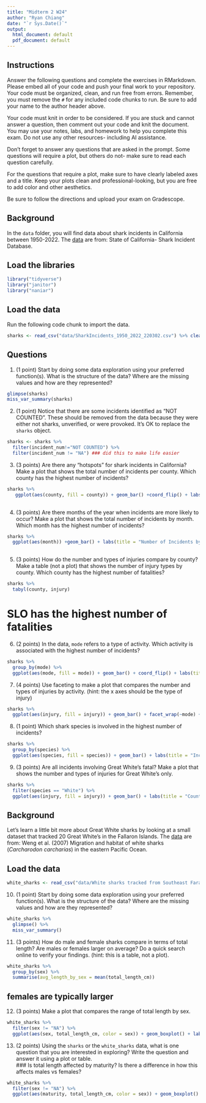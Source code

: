 ```yaml
---
title: "Midterm 2 W24"
author: "Ryan Chiang"
date: "`r Sys.Date()`"
output:
  html_document: default
  pdf_document: default
---
```


## Instructions
Answer the following questions and complete the exercises in RMarkdown. Please embed all of your code and push your final work to your repository. Your code must be organized, clean, and run free from errors. Remember, you must remove the `#` for any included code chunks to run. Be sure to add your name to the author header above. 

Your code must knit in order to be considered. If you are stuck and cannot answer a question, then comment out your code and knit the document. You may use your notes, labs, and homework to help you complete this exam. Do not use any other resources- including AI assistance.  

Don't forget to answer any questions that are asked in the prompt. Some questions will require a plot, but others do not- make sure to read each question carefully.  

For the questions that require a plot, make sure to have clearly labeled axes and a title. Keep your plots clean and professional-looking, but you are free to add color and other aesthetics.  

Be sure to follow the directions and upload your exam on Gradescope.    

## Background
In the `data` folder, you will find data about shark incidents in California between 1950-2022. The [data](https://catalog.data.gov/dataset/shark-incident-database-california-56167) are from: State of California- Shark Incident Database.   

## Load the libraries
```r
library("tidyverse")
library("janitor")
library("naniar")
```

## Load the data
Run the following code chunk to import the data.
```r
sharks <- read_csv("data/SharkIncidents_1950_2022_220302.csv") %>% clean_names()
```

## Questions
1. (1 point) Start by doing some data exploration using your preferred function(s). What is the structure of the data? Where are the missing values and how are they represented?  
```r
glimpse(sharks)
miss_var_summary(sharks)
```

2. (1 point) Notice that there are some incidents identified as "NOT COUNTED". These should be removed from the data because they were either not sharks, unverified, or were provoked. It's OK to replace the `sharks` object.
```r
sharks <- sharks %>% 
  filter(incident_num!="NOT COUNTED") %>% 
  filter(incident_num != "NA") ### did this to make life easier 
```

3. (3 points) Are there any "hotspots" for shark incidents in California? Make a plot that shows the total number of incidents per county. Which county has the highest number of incidents?
```r
sharks %>% 
   ggplot(aes(county, fill = county)) + geom_bar() +coord_flip() + labs(title = "Hotspots for Incidents")
  
```

4. (3 points) Are there months of the year when incidents are more likely to occur? Make a plot that shows the total number of incidents by month. Which month has the highest number of incidents?  
```r
sharks %>% 
  ggplot(aes(month)) +geom_bar() + labs(title = "Number of Incidents by Month")
  
```

5. (3 points) How do the number and types of injuries compare by county? Make a table (not a plot) that shows the number of injury types by county. Which county has the highest number of fatalities?  
```r
sharks %>% 
  tabyl(county, injury)
```
# SLO has the highest number of fatalities 
6. (2 points) In the data, `mode` refers to a type of activity. Which activity is associated with the highest number of incidents?
```r
sharks %>% 
  group_by(mode) %>% 
  ggplot(aes(mode, fill = mode)) + geom_bar() + coord_flip() + labs(title = "Incidents by activity")
```

7. (4 points) Use faceting to make a plot that compares the number and types of injuries by activity. (hint: the x axes should be the type of injury) 
```r
sharks %>% 
  ggplot(aes(injury, fill = injury)) + geom_bar() + facet_wrap(~mode) + labs(title = "Numbers and Types of Inuries by Activity")
```

8. (1 point) Which shark species is involved in the highest number of incidents?  
```r
sharks %>% 
  group_by(species) %>% 
  ggplot(aes(species, fill = species)) + geom_bar() + labs(title = "Incidents by Species") + coord_flip()
```

9. (3 points) Are all incidents involving Great White's fatal? Make a plot that shows the number and types of injuries for Great White's only.  
```r
sharks %>% 
  filter(species == "White") %>% 
  ggplot(aes(injury, fill = injury)) + geom_bar() + labs(title = "Count for Types of Injuries")
```

## Background
Let's learn a little bit more about Great White sharks by looking at a small dataset that tracked 20 Great White's in the Fallaron Islands. The [data](https://link.springer.com/article/10.1007/s00227-007-0739-4) are from: Weng et al. (2007) Migration and habitat of white sharks (_Carcharodon carcharias_) in the eastern Pacific Ocean.

## Load the data
```r
white_sharks <- read_csv("data/White sharks tracked from Southeast Farallon Island, CA, USA, 1999 2004.csv", na = c("?", "n/a")) %>% clean_names()
```

10. (1 point) Start by doing some data exploration using your preferred function(s). What is the structure of the data? Where are the missing values and how are they represented?
```r
white_sharks %>% 
  glimpse() %>% 
  miss_var_summary()
```

11. (3 points) How do male and female sharks compare in terms of total length? Are males or females larger on average? Do a quick search online to verify your findings. (hint: this is a table, not a plot).  
```r
white_sharks %>% 
  group_by(sex) %>% 
  summarise(avg_length_by_sex = mean(total_length_cm))
```
## females are typically larger 
12. (3 points) Make a plot that compares the range of total length by sex.
```r
white_sharks %>% 
  filter(sex != "NA") %>% 
  ggplot(aes(sex, total_length_cm, color = sex)) + geom_boxplot() + labs(title = "Length by Sex")
```

13. (2 points) Using the `sharks` or the `white_sharks` data, what is one question that you are interested in exploring? Write the question and answer it using a plot or table.  
### Is total length affected by maturity? Is there a difference in how this affects males vs females? 
```r
white_sharks %>%
  filter(sex != "NA") %>% 
  ggplot(aes(maturity, total_length_cm, color = sex)) + geom_boxplot() + labs(title = "Length by Maturity and Sex")
```

